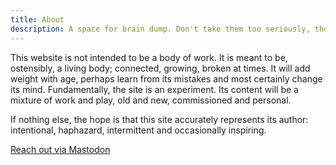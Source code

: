 ```yaml
---
title: About
description: A space for brain dump. Don't take them too seriously, though ideas are extremely fragile.
---
```



This website is not intended to be a body of work. It is meant to be, ostensibly, a living body; connected, growing, broken at times. It will add weight with age, perhaps learn from its mistakes and most certainly change its mind. Fundamentally, the site is an experiment. Its content will be a mixture of work and play, old and new, commissioned and personal. 


If nothing else, the hope is that this site accurately represents its author: intentional, haphazard, intermittent and occasionally inspiring.

<a rel="me" href="https://c.im/@imwiththou">Reach out via Mastodon</a>

<p id="clock"> </p>

<script>
let myVar = setInterval(myTimer ,1000);
function myTimer() {
  const d = new Date();
  document.getElementById("clock").innerHTML = d.toLocaleTimeString();
}
</script>